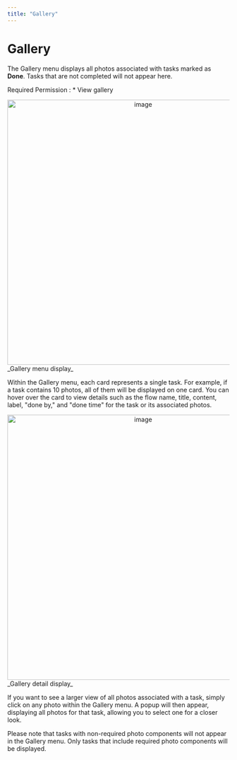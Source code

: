 ```yaml
---
title: "Gallery"
---
```


# Gallery

The Gallery menu displays all photos associated with tasks marked as **Done**. Tasks that are not completed will not appear here.

Required Permission : \*   View gallery

<div align="center">
  <img src="https://t3837933.p.clickup-attachments.com/t3837933/b33a6c52-dbc7-4b4d-8b90-fee8bd55c1ab/image.png" alt="image" width="600" />
</div> _Gallery menu display_

Within the Gallery menu, each card represents a single task. For example, if a task contains 10 photos, all of them will be displayed on one card. You can hover over the card to view details such as the flow name, title, content, label, "done by," and "done time" for the task or its associated photos.

<div align="center">
  <img src="https://t3837933.p.clickup-attachments.com/t3837933/520c0dac-a3e1-468d-87e8-82dbef747f48/image.png" alt="image" width="600" />
</div> _Gallery detail display_

If you want to see a larger view of all photos associated with a task, simply click on any photo within the Gallery menu. A popup will then appear, displaying all photos for that task, allowing you to select one for a closer look.

Please note that tasks with non-required photo components will not appear in the Gallery menu. Only tasks that include required photo components will be displayed.
